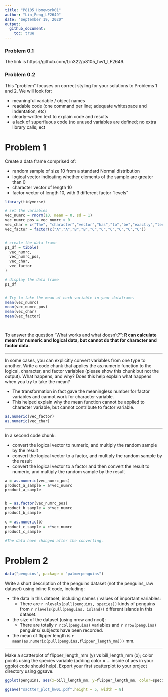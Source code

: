 ```yaml
---
title: "P8105_Homework01"
author: "Lin_Feng_LF2649"
date: "September 19, 2020"
output: 
  github_document:
    toc: true
---
```



### Problem 0.1

The link is https://github.com/Lin322/p8105_hw1_LF2649. 


### Problem 0.2

This “problem” focuses on correct styling for your solutions to Problems 1 and 2. We will look for:

 * meaningful variable / object names
 * readable code (one command per line; adequate whitespace and indentation; etc)
 * clearly-written text to explain code and results
 * a lack of superfluous code (no unused variables are defined; no extra library calls; ect



# Problem 1


Create a data frame comprised of:

* random sample of size 10 from a standard Normal distribution
* logical vector indicating whether elements of the sample are greater than 0
* character vector of length 10
* factor vector of length 10, with 3 different factor “levels”


```r
library(tidyverse)

# set the variables
vec_numrc = rnorm(10, mean = 0, sd = 1)
vec_numrc_pos = vec_numrc > 0
vec_char = c("The", "character","vector","has","to","be","exactly","ten","words","here")
vec_factor = factor(c("A","A","B","B","C","C","C","C","C","C"))


# create the data frame
p1_df = tibble(
  vec_numrc,
  vec_numrc_pos,
  vec_char,
  vec_factor
)

# display the data frame
p1_df


# Try to take the mean of each variable in your dataframe. 
mean(vec_numrc)
mean(vec_numrc_pos)
mean(vec_char)
mean(vec_factor)

   

```

To answer the question "What works and what doesn’t?":
**R can calculate mean for numeric and logical data, but cannot do that for character and factor data.**



***

In some cases, you can explicitly convert variables from one type to another. 
Write a code chunk that applies the as.numeric function to the logical, character, and factor variables (please show this chunk but not the output). 
What happens, and why? Does this help explain what happens when you try to take the mean?

  * The transformation in fact gave the meaningless number for factor variables and cannot work for character variable. 
  * This helped explain why the mean function cannot be applied to character variable, but cannot contribute to factor variable. 

```r
as.numeric(vec_factor)
as.numeric(vec_char)

```

***

In a second code chunk:

  * convert the logical vector to numeric, and multiply the random sample by the result
  * convert the logical vector to a factor, and multiply the random sample by the result
  * convert the logical vector to a factor and then convert the result to numeric, and multiply the random sample by the result
  
```r
a = as.numeric(vec_numrc_pos)
product_a_sample = a*vec_numrc
product_a_sample


b = as.factor(vec_numrc_pos)
product_b_sample = b*vec_numrc
product_b_sample

c = as.numeric(b)
product_c_sample = c*vec_numrc
product_c_sample

#The data have changed after the converting. 

```
  
  
  
  
  
  
  
# Problem 2

```r
data("penguins", package = "palmerpenguins")

```

Write a short description of the penguins dataset (not the penguins_raw dataset) using inline R code, including:


  * the data in this dataset, including names / values of important variables: 
    * There are `r nlevels(pull(penguins, species))`  kinds of penguins from `r nlevels(pull(penguins, island))` different islands in this dataset. 
  * the size of the dataset (using nrow and ncol): 
    * There are totally `r ncol(penguins)` variables and `r nrow(penguins)` penguins/ subjects have been recorded. 
  * the mean of flipper length is `r mean(as.numeric(pull(penguins,flipper_length_mm))) ` mm. 
  
*** 
  
Make a scatterplot of flipper_length_mm (y) vs bill_length_mm (x); 
color points using the species variable (adding color = ... inside of aes in your ggplot code should help).
Export your first scatterplot to your project directory using ggsave.

```r
ggplot(penguins, aes(x=bill_length_mm, y=flipper_length_mm, color=species)) + geom_point()

ggsave("sactter_plot_hw01.pdf",height = 5, width = 8)
```



